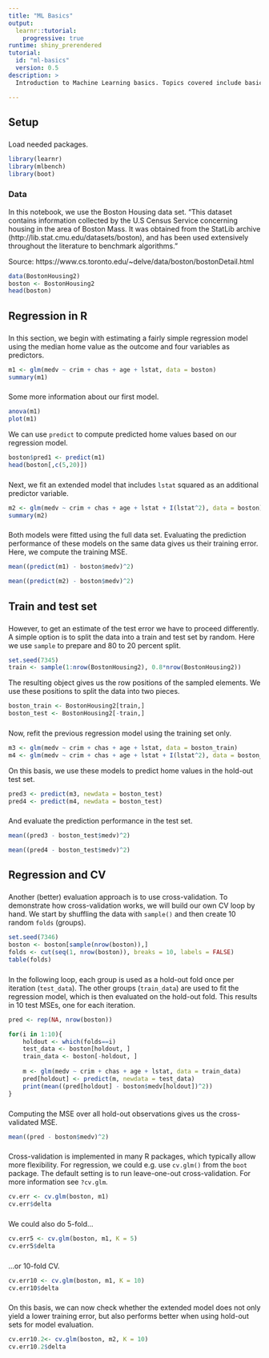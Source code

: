 ```yaml
---
title: "ML Basics"
output: 
  learnr::tutorial:
    progressive: true
runtime: shiny_prerendered
tutorial:
  id: "ml-basics"
  version: 0.5
description: >
  Introduction to Machine Learning basics. Topics covered include basic model fitting, train-test split, and cross validation.

---
```


## Setup

### 

Load needed packages.

```r
library(learnr)
library(mlbench)
library(boot)
```

### Data

In this notebook, we use the Boston Housing data set. "This dataset contains information collected by the U.S Census Service concerning housing in the area of Boston Mass. It was obtained from the StatLib archive (http://lib.stat.cmu.edu/datasets/boston), and has been used extensively throughout the literature to benchmark algorithms."

Source: https://www.cs.toronto.edu/~delve/data/boston/bostonDetail.html

```r
data(BostonHousing2)
boston <- BostonHousing2
head(boston)
```

## Regression in R

###

In this section, we begin with estimating a fairly simple regression model using the median home value as the outcome and four variables as predictors. 

```r
m1 <- glm(medv ~ crim + chas + age + lstat, data = boston)
summary(m1)
```

###

Some more information about our first model.

```r
anova(m1)
plot(m1)
```

We can use `predict` to compute predicted home values based on our regression model.

```r
boston$pred1 <- predict(m1)
head(boston[,c(5,20)])
```

###

Next, we fit an extended model that includes `lstat` squared as an additional predictor variable.

```r
m2 <- glm(medv ~ crim + chas + age + lstat + I(lstat^2), data = boston)
summary(m2)
```

###

Both models were fitted using the full data set. Evaluating the prediction performance of these models on the same data gives us their training error. Here, we compute the training MSE. 

```r
mean((predict(m1) - boston$medv)^2)
```
```r
mean((predict(m2) - boston$medv)^2)
```
## Train and test set

###

However, to get an estimate of the test error we have to proceed differently. A simple option is to split the data into a train and test set by random. Here we use `sample` to prepare and 80 to 20 percent split. 

```r
set.seed(7345)
train <- sample(1:nrow(BostonHousing2), 0.8*nrow(BostonHousing2))
```

The resulting object gives us the row positions of the sampled elements. We use these positions to split the data into two pieces.

```r
boston_train <- BostonHousing2[train,]
boston_test <- BostonHousing2[-train,]
```

###

Now, refit the previous regression model using the training set only.

```r
m3 <- glm(medv ~ crim + chas + age + lstat, data = boston_train)
m4 <- glm(medv ~ crim + chas + age + lstat + I(lstat^2), data = boston_train)
```

On this basis, we use these models to predict home values in the hold-out test set.

```r
pred3 <- predict(m3, newdata = boston_test)
pred4 <- predict(m4, newdata = boston_test)
```

###

And evaluate the prediction performance in the test set.

```r
mean((pred3 - boston_test$medv)^2)
```
```r
mean((pred4 - boston_test$medv)^2)
```
## Regression and CV

###

Another (better) evaluation approach is to use cross-validation. To demonstrate how cross-validation works, we will build our own CV loop by hand. We start by shuffling the data with `sample()` and then create 10 random `folds` (groups).

```r
set.seed(7346)
boston <- boston[sample(nrow(boston)),]
folds <- cut(seq(1, nrow(boston)), breaks = 10, labels = FALSE)
table(folds)
```

###

In the following loop, each group is used as a hold-out fold once per iteration (`test_data`). The other groups (`train_data`) are used to fit the regression model, which is then evaluated on the hold-out fold. This results in 10 test MSEs, one for each iteration.

```r
pred <- rep(NA, nrow(boston))

for(i in 1:10){
    holdout <- which(folds==i)
    test_data <- boston[holdout, ]
    train_data <- boston[-holdout, ]
    
    m <- glm(medv ~ crim + chas + age + lstat, data = train_data)
    pred[holdout] <- predict(m, newdata = test_data)
    print(mean((pred[holdout] - boston$medv[holdout])^2))
}
```

###

Computing the MSE over all hold-out observations gives us the cross-validated MSE.

```r
mean((pred - boston$medv)^2)
```

###

Cross-validation is implemented in many R packages, which typically allow more flexibility. For regression, we could e.g. use `cv.glm()` from the `boot` package. The default setting is to run leave-one-out cross-validation. For more information see `?cv.glm`.

```r
cv.err <- cv.glm(boston, m1)
cv.err$delta
```

###

We could also do 5-fold...

```r
cv.err5 <- cv.glm(boston, m1, K = 5)
cv.err5$delta
```

###

...or 10-fold CV.

```r
cv.err10 <- cv.glm(boston, m1, K = 10)
cv.err10$delta
```

###

On this basis, we can now check whether the extended model does not only yield a lower training error, but also performs better when using hold-out sets for model evaluation.

```r
cv.err10.2<- cv.glm(boston, m2, K = 10)
cv.err10.2$delta
```
